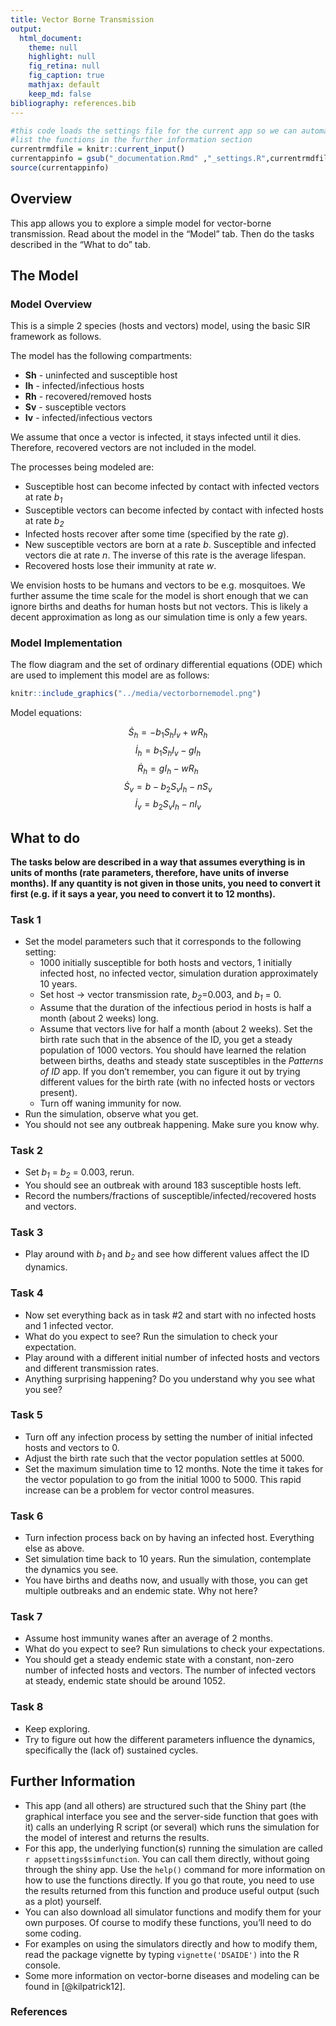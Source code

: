 ```yaml
---
title: Vector Borne Transmission 
output:
  html_document:
    theme: null
    highlight: null
    fig_retina: null
    fig_caption: true
    mathjax: default 
    keep_md: false
bibliography: references.bib
---
```



```r
#this code loads the settings file for the current app so we can automatically 
#list the functions in the further information section
currentrmdfile = knitr::current_input() 
currentappinfo = gsub("_documentation.Rmd" ,"_settings.R",currentrmdfile)
source(currentappinfo)
```


## Overview {#shinytab1}
This app allows you to explore a simple model for vector-borne transmission. Read about the model in the "Model" tab. Then do the tasks described in the "What to do" tab.


## The Model {#shinytab2}

### Model Overview

This is a simple 2 species (hosts and vectors) model, using the basic SIR framework as follows.

The model has the following compartments:  

* **Sh** - uninfected and susceptible host 
* **Ih** - infected/infectious hosts
* **Rh** - recovered/removed hosts
* **Sv** - susceptible vectors
* **Iv** - infected/infectious vectors

We assume that once a vector is infected, it stays infected until it dies. Therefore, recovered vectors are not included in the model.


The processes being modeled are:

* Susceptible host can become infected by contact with infected vectors at rate _b~1~_ 
* Susceptible vectors can become infected by contact with infected hosts at rate _b~2~_ 
* Infected hosts recover after some time (specified by the rate _g_). 
* New susceptible vectors are born at a rate _b_. Susceptible and infected vectors die at rate _n_. The inverse of this rate is the average lifespan. 
* Recovered hosts lose their immunity at rate _w_.

We envision hosts to be humans and vectors to be e.g. mosquitoes. We further assume the time scale for the model is short enough that we can ignore births and deaths for human hosts but not vectors. This is likely a decent approximation as long as our simulation time is only a few years.


### Model Implementation
The flow diagram and the set of ordinary differential equations (ODE) which are used to implement this model are as follows:



```r
knitr::include_graphics("../media/vectorbornemodel.png")
```


Model equations:

$$\dot S_h = - b_1 S_h I_v + w R_h$$ 
$$\dot I_h = b_1 S_h I_v  - g I_h$$ 
$$\dot R_h = g I_h - w R_h$$
$$\dot S_v =b - b_2 S_v I_h - n S_v$$ 
$$\dot I_v = b_2 S_v I_h  - n I_v$$ 



## What to do {#shinytab3}

**The tasks below are described in a way that assumes everything is in units of months (rate parameters, therefore, have units of inverse months). If any quantity is not given in those units, you need to convert it first (e.g. if it says a year, you need to convert it to 12 months).**

### Task 1
* Set the model parameters such that it corresponds to the following setting: 
    * 1000 initially susceptible for both hosts and vectors, 1 initially infected host, no infected vector, simulation duration approximately 10 years.
    * Set host -> vector transmission rate, _b~2~_=0.003, and _b~1~_ = 0.
    * Assume that the duration of the infectious period in hosts is half a month (about 2 weeks) long. 
    * Assume that vectors live for half a month (about 2 weeks). Set the birth rate such that in the absence of the ID, you get a steady population of 1000 vectors. You should have learned the relation between births, deaths and steady state susceptibles in the _Patterns of ID_ app. If you don't remember, you can figure it out by trying different values for the birth rate (with no infected hosts or vectors present).  
    * Turn off waning immunity for now.
* Run the simulation, observe what you get. 
* You should not see any outbreak happening. Make sure you know why.

### Task 2 
* Set _b~1~_ = _b~2~_ = 0.003, rerun. 
* You should see an outbreak with around 183 susceptible hosts left.
* Record the numbers/fractions of susceptible/infected/recovered hosts and vectors. 

### Task 3 
* Play around with _b~1~_ and _b~2~_ and see how different values affect the ID dynamics.

### Task 4 
* Now set everything back as in task #2 and start with no infected hosts and 1 infected vector. 
* What do you expect to see? Run the simulation to check your expectation.
* Play around with a different initial number of infected hosts and vectors and different transmission rates.
* Anything surprising happening? Do you understand why you see what you see?

### Task 5 
* Turn off any infection process by setting the number of initial infected hosts and vectors to 0. 
* Adjust the birth rate such that the vector population settles at 5000.
* Set the maximum simulation time to 12 months. Note the time it takes for the vector population to go from the initial 1000 to 5000. This rapid increase can be a problem for vector control measures.

### Task 6 
* Turn infection process back on by having an infected host. Everything else as above.
* Set simulation time back to 10 years. Run the simulation, contemplate the dynamics you see. 
* You have births and deaths now, and usually with those, you can get multiple outbreaks and an endemic state. Why not here?

### Task 7 
* Assume host immunity wanes after an average of 2 months. 
* What do you expect to see? Run simulations to check your expectations.
* You should get a steady endemic state with a constant, non-zero number of infected hosts and vectors. The number of infected vectors at steady, endemic state should be around 1052.

### Task 8 
* Keep exploring. 
* Try to figure out how the different parameters influence the dynamics, specifically the (lack of) sustained cycles.




## Further Information {#shinytab4}

* This app (and all others) are structured such that the Shiny part (the graphical interface you see and the server-side function that goes with it) calls an underlying R script (or several) which runs the simulation for the model of interest and returns the results.
* For this app, the underlying function(s) running the simulation are called ``r appsettings$simfunction``. You can call them directly, without going through the shiny app. Use the `help()` command for more information on how to use the functions directly. If you go that route, you need to use the results returned from this function and produce useful output (such as a plot) yourself. 
* You can also download all simulator functions and modify them for your own purposes.  Of course to modify these functions, you'll need to do some coding.
* For examples on using the simulators directly and how to modify them, read the package vignette by typing `vignette('DSAIDE')` into the R console.
* Some more information on vector-borne diseases and modeling can be found in [@kilpatrick12].


### References

